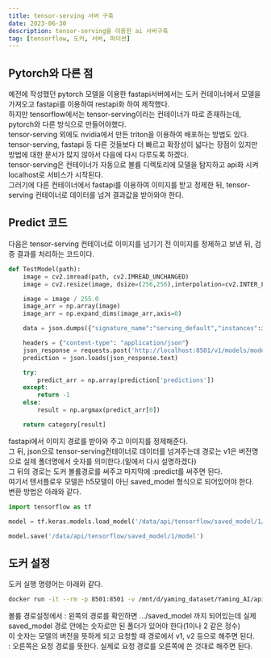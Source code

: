 ```yaml
---
title: tensor-serving 서버 구축
date: 2023-06-30
description: tensor-serving을 이용한 ai 서버구축
tag: [tensorflow, 도커, 서버, 파이썬]
---  
```


## Pytorch와 다른 점  
예전에 작성했던 pytorch 모델을 이용한 fastapi서버에서는 도커 컨테이너에서 모델을 가져오고 fastapi를 이용하여 restapi화 하여 제작했다.  
하지만 tensorflow에서는 tensor-serving이라는 컨테이너가 따로 존재하는데, pytorch와 다른 방식으로 만들어야했다.  
tensor-serving 외에도 nvidia에서 만든 triton을 이용하여 배포하는 방법도 있다.  
tensor-serving, fastapi 등 다른 것들보다 더 빠르고 확장성이 넓다는 장점이 있지만 방법에 대한 문서가 많지 않아서 다음에 다시 다루도록 하겠다.  
tensor-serving은 컨테이너가 자동으로 볼륨 디렉토리에 모델을 탐지하고 api화 시켜 localhost로 서비스가 시작된다.  
그러기에 다른 컨테이너에서 fastapi를 이용하여 이미지를 받고 정제한 뒤, tensor-serving 컨테이너로 데이터를 넘겨 결과값을 받아와야 한다.  

## Predict 코드  
다음은 tensor-serving 컨테이너로 이미지를 넘기기 전 이미지를 정제하고 보낸 뒤, 검증 결과를 처리하는 코드이다.  
```python
def TestModel(path):
    image = cv2.imread(path, cv2.IMREAD_UNCHANGED)
    image = cv2.resize(image, dsize=(256,256),interpolation=cv2.INTER_LINEAR)

    image = image / 255.0
    image_arr = np.array(image)
    image_arr = np.expand_dims(image_arr,axis=0)

    data = json.dumps({"signature_name":"serving_default","instances":image_arr.tolist()})

    headers = {"content-type": "application/json"}
    json_response = requests.post('http://localhost:8501/v1/models/model:predict', data=data, headers=headers)
    prediction = json.loads(json_response.text)

    try:
        predict_arr = np.array(prediction['predictions'])
    except: 
        return -1
    else:
        result = np.argmax(predict_arr[0])

    return category[result]
```
fastapi에서 이미지 경로를 받아와 주고 이미지를 정제해준다.  
그 뒤, json으로 tensor-serving컨테이너로 데이터를 넘겨주는데 경로는 v1은 버전명으로 실제 폴더명에서 숫자를 의미한다.(밑에서 다시 설명하겠다)  
그 뒤의 경로는 도커 볼륨경로를 써주고 마지막에 :predict를 써주면 된다.  
여기서 텐서플로우 모델은 h5모델이 아닌 saved_model 형식으로 되어있어야 한다.  
변환 방법은 아래와 같다.  
```python
import tensorflow as tf

model = tf.keras.models.load_model('/data/api/tensorflow/saved_model/1/model.h5')

model.save('/data/api/tensorflow/saved_model/1/model')
```


## 도커 설정  
도커 실행 명령어는 아래와 같다.  
```bash
docker run -it --rm -p 8501:8501 -v /mnt/d/yaming_dataset/Yaming_AI/api/tensorflow/saved_model:/models/model tensorflow/serving:2.3.0
```
볼륨 경로설정에서 : 왼쪽의 경로를 확인하면 .../saved_model 까지 되어있는데 실제 saved_model 경로 안에는 숫자로만 된 폴더가 있어야 한다(1이나 2 같은 정수)  
이 숫자는 모델의 버전을 뜻하게 되고 요청할 때 경로에서 v1, v2 등으로 해주면 된다.  
: 오른쪽은 요청 경로를 뜻한다. 실제로 요청 경로를 오른쪽에 쓴 것대로 해주면 된다.  
